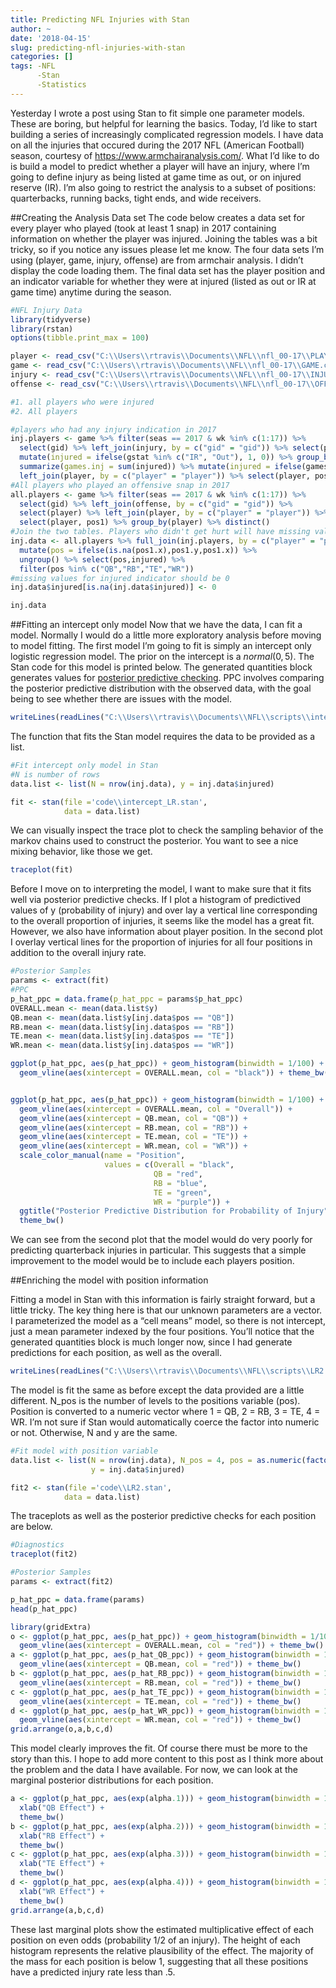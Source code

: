 ```yaml
---
title: Predicting NFL Injuries with Stan
author: ~
date: '2018-04-15'
slug: predicting-nfl-injuries-with-stan
categories: []
tags: -NFL
      -Stan
      -Statistics
---
```


Yesterday I wrote a post using Stan to fit simple one parameter models. These are boring, but helpful for learning the basics. Today, I'd like to start building a series of increasingly complicated regression models. I have data on all the injuries that occured during the 2017 NFL (American Football) season, courtesy of [https://www.armchairanalysis.com/](https://www.armchairanalysis.com/). What I'd like to do is build a model to predict whether a player will have an injury, where I'm going to define injury as being listed  at game time as out, or on injured reserve (IR). I'm also going to restrict the analysis to a subset of positions: quarterbacks, running backs, tight ends, and wide receivers.

##Creating the Analysis Data set
The code below creates a data set for every player who played (took at least 1 snap) in 2017 containing information on whether the player was injured. Joining the tables was a bit tricky, so if you notice any issues please let me know. The four data sets I'm using (player, game, injury, offense) are from armchair analysis. I didn't display the code loading them. The final data set has the player position and an indicator variable for whether they were at injured (listed as out or IR at game time) anytime during the season.

```r
#NFL Injury Data
library(tidyverse)
library(rstan)
options(tibble.print_max = 100)
```
```r
player <- read_csv("C:\\Users\\rtravis\\Documents\\NFL\\nfl_00-17\\PLAYER.csv")
game <- read_csv("C:\\Users\\rtravis\\Documents\\NFL\\nfl_00-17\\GAME.csv")
injury <- read_csv("C:\\Users\\rtravis\\Documents\\NFL\\nfl_00-17\\INJURY.csv")
offense <- read_csv("C:\\Users\\rtravis\\Documents\\NFL\\nfl_00-17\\OFFENSE.csv")
```
```r
#1. all players who were injured
#2. All players

#players who had any injury indication in 2017
inj.players <- game %>% filter(seas == 2017 & wk %in% c(1:17)) %>%
  select(gid) %>% left_join(injury, by = c("gid" = "gid")) %>% select(player, gstat) %>%
  mutate(injured = ifelse(gstat %in% c("IR", "Out"), 1, 0)) %>% group_by(player) %>%
  summarize(games.inj = sum(injured)) %>% mutate(injured = ifelse(games.inj > 0, 1, 0)) %>%
  left_join(player, by = c("player" = "player")) %>% select(player, pos1, games.inj, injured) 
#All players who played an offensive snap in 2017
all.players <- game %>% filter(seas == 2017 & wk %in% c(1:17)) %>%
  select(gid) %>% left_join(offense, by = c("gid" = "gid")) %>%
  select(player) %>% left_join(player, by = c("player" = "player")) %>%
  select(player, pos1) %>% group_by(player) %>% distinct()
#Join the two tables. Players who didn't get hurt will have missing values for injured
inj.data <- all.players %>% full_join(inj.players, by = c("player" = "player")) %>%
  mutate(pos = ifelse(is.na(pos1.x),pos1.y,pos1.x)) %>% 
  ungroup() %>% select(pos,injured) %>%
  filter(pos %in% c("QB","RB","TE","WR"))
#missing values for injured indicator should be 0
inj.data$injured[is.na(inj.data$injured)] <- 0

inj.data

```

##Fitting an intercept only model
Now that we have the data, I can fit a model. Normally I would do a little more exploratory analysis before moving to model fitting. The first model I'm going to fit is simply an intercept only logistic regression model. The prior on the intercept is a $normal(0,5)$. The Stan code for this model is printed below. The generated quantities block generates values for [posterior predictive checking](https://stats.stackexchange.com/questions/115157/what-are-posterior-predictive-checks-and-what-makes-them-useful). PPC involves comparing the posterior predictive distribution with the observed data, with the goal being to see whether there are issues with the model.  

```r
writeLines(readLines("C:\\Users\\rtravis\\Documents\\NFL\\scripts\\intercept_LR.stan"))
```

The function that fits the Stan model requires the data to be provided as a list.
```r
#Fit intercept only model in Stan
#N is number of rows
data.list <- list(N = nrow(inj.data), y = inj.data$injured)

fit <- stan(file ='code\\intercept_LR.stan',
            data = data.list)

```

We can visually inspect the trace plot to check the sampling behavior of the markov chains used to construct the posterior. You want to see a nice mixing behavior, like those we get.

```r
traceplot(fit)
```

Before I move on to interpreting the model, I want to make sure that it fits well via posterior predictive checks. If I plot a histogram of predictived values of y (probability of injury) and over lay a vertical line corresponding to the overall proportion of injuries, it seems like the model has a great fit. However, we also have information about player position. In the second plot I overlay vertical lines for the proportion of injuries for all four positions in addition to the overall injury rate.

```r
#Posterior Samples
params <- extract(fit)
#PPC
p_hat_ppc = data.frame(p_hat_ppc = params$p_hat_ppc)
OVERALL.mean <- mean(data.list$y)
QB.mean <- mean(data.list$y[inj.data$pos == "QB"])
RB.mean <- mean(data.list$y[inj.data$pos == "RB"])
TE.mean <- mean(data.list$y[inj.data$pos == "TE"])
WR.mean <- mean(data.list$y[inj.data$pos == "WR"])

ggplot(p_hat_ppc, aes(p_hat_ppc)) + geom_histogram(binwidth = 1/100) +
  geom_vline(aes(xintercept = OVERALL.mean, col = "black")) + theme_bw()


ggplot(p_hat_ppc, aes(p_hat_ppc)) + geom_histogram(binwidth = 1/100) +
  geom_vline(aes(xintercept = OVERALL.mean, col = "Overall")) +
  geom_vline(aes(xintercept = QB.mean, col = "QB")) +
  geom_vline(aes(xintercept = RB.mean, col = "RB")) +
  geom_vline(aes(xintercept = TE.mean, col = "TE")) +
  geom_vline(aes(xintercept = WR.mean, col = "WR")) +
  scale_color_manual(name = "Position", 
                     values = c(Overall = "black",
                                QB = "red",
                                RB = "blue",
                                TE = "green",
                                WR = "purple")) +
  ggtitle("Posterior Predictive Distribution for Probability of Injury") +
  theme_bw()

```

We can see from the second plot that the model would do very poorly for predicting quarterback injuries in particular. This suggests that a simple improvement to the model would be to include each players position.


##Enriching the model with position information

Fitting a model in Stan with this information is fairly straight forward, but a little tricky. The key thing here is that our unknown parameters are a vector. I parameterized the model as a "cell means" model, so there is not intercept, just a mean parameter indexed by the four positions. You'll notice that the generated quantities block is much longer now, since I had generate predictions for each position, as well as the overall. 
```r
writeLines(readLines("C:\\Users\\rtravis\\Documents\\NFL\\scripts\\LR2.stan"))
```

The model is fit the same as before except the data provided are a little different. N_pos is the number of levels to the positions variable (pos). Position is converted to a numeric vector where 1 = QB, 2 = RB, 3 = TE, 4 = WR. I'm not sure if Stan would automatically coerce the factor into numeric or not. Otherwise, N and y are the same. 
```r
#Fit model with position variable
data.list <- list(N = nrow(inj.data), N_pos = 4, pos = as.numeric(factor(inj.data$pos)),
                  y = inj.data$injured)

fit2 <- stan(file ='code\\LR2.stan',
            data = data.list)
```

The traceplots as well as the posterior predictive checks for each position are below. 

```r
#Diagnostics
traceplot(fit2)

#Posterior Samples
params <- extract(fit2)

p_hat_ppc = data.frame(params)
head(p_hat_ppc)

library(gridExtra)
o <- ggplot(p_hat_ppc, aes(p_hat_ppc)) + geom_histogram(binwidth = 1/100) +
  geom_vline(aes(xintercept = OVERALL.mean, col = "red")) + theme_bw()
a <- ggplot(p_hat_ppc, aes(p_hat_QB_ppc)) + geom_histogram(binwidth = 1/25) +
  geom_vline(aes(xintercept = QB.mean, col = "red")) + theme_bw()
b <- ggplot(p_hat_ppc, aes(p_hat_RB_ppc)) + geom_histogram(binwidth = 1/25) +
  geom_vline(aes(xintercept = RB.mean, col = "red")) + theme_bw()
c <- ggplot(p_hat_ppc, aes(p_hat_TE_ppc)) + geom_histogram(binwidth = 1/25) +
  geom_vline(aes(xintercept = TE.mean, col = "red")) + theme_bw()
d <- ggplot(p_hat_ppc, aes(p_hat_WR_ppc)) + geom_histogram(binwidth = 1/25) +
  geom_vline(aes(xintercept = WR.mean, col = "red")) + theme_bw()
grid.arrange(o,a,b,c,d)

```


This model clearly improves the fit. Of course there must be more to the story than this. I hope to add more content to this post as I think more about the problem and the data I have available. For now, we can look at the marginal posterior distributions for each position.

```r
a <- ggplot(p_hat_ppc, aes(exp(alpha.1))) + geom_histogram(binwidth = 1/100) +
  xlab("QB Effect") +
  theme_bw()
b <- ggplot(p_hat_ppc, aes(exp(alpha.2))) + geom_histogram(binwidth = 1/100) +
  xlab("RB Effect") +
  theme_bw()
c <- ggplot(p_hat_ppc, aes(exp(alpha.3))) + geom_histogram(binwidth = 1/100) +
  xlab("TE Effect") +
  theme_bw()
d <- ggplot(p_hat_ppc, aes(exp(alpha.4))) + geom_histogram(binwidth = 1/100) +
  xlab("WR Effect") +
  theme_bw()
grid.arrange(a,b,c,d)
```

These last marginal plots show the estimated multiplicative effect of each position on even odds (probability 1/2 of an injury). The height of each histogram represents the relative plausibility of the effect. The majority of the mass for each position is below 1, suggesting that all these positions have a predicted injury rate less than .5. 